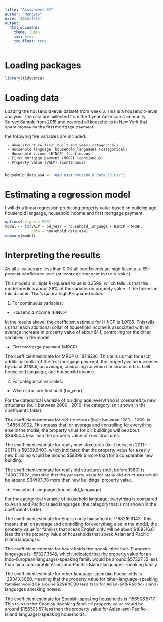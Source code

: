 ```yaml
---
title: "Assignment 04"
author: "Mengyao"
date: "2020/9/25"
output: 
  html_document:
    theme: lumen
    toc: true
    toc_float: true
---
```


# Loading packages
```r
library(tidyverse)
```

# Loading data

Loading the household-level dataset from week 3. 
This is a household-level analysis. The data are collected from the 1-year American Community Survey Sample from 2018 and covered all households in New York that spent money on the first mortgage payment.

the following five variables are included:

     - When structure first built (bd_year)(categorical)
     - Household language (household_language) (categorical)
     - Household income (HINCP) (continuous)
     - First mortgage payment (MRGP) (continuous)
     - Property Value (VALP) (continuous)
     
```r
household_data_as4 <- read_csv("household data_03.csv")
```

# Estimating a regression model

I will do a linear regression predicting property value based on building age, household language, household income and first mortgage payment.
```r
options(scipen = 999)
model <- lm(VALP ~ bd_year + household_language + HINCP + MRGP,
            data = household_data_as4)
summary(model)
```

# Interpreting the results

As all p-values are less than 0.05, all coefficients are significant at a 95-percent confidence level (at least one star next to the p-value).

This model's multiple R-squared value is 0.3599, which tells us that this model predicts about 36% of the variation in property value of the homes in this dataset. That's quite a high R-squared value.

1. For continuous variables:

- Household income (HINCP)

In the results above, the coefficient estimate for HINCP is 1.0705. This tells us that each additional dollar of household income is associated with an average increase in property value of about $1.1, controlling for the other variables in the model.

- First mortgage payment (MRGP)

The coefficient estimate for MRGP is 187.9536. This tells us that for each additional dollar of the first mortgage payment, the property value increases by about $188.0, on average, controlling for when the structure first built, household language, and household income.

2. For categorical variables:

- When structure first built (bd_year)

For the categorical variable of building age, everything is compared to new structures (built between 2000 - 2010; the category isn't shown in the coefficients table). 

The coefficient estimate for old structures (built between 1960 - 1999) is -34854.3902. This means that, on average and controlling for everything else in the model, the property value for old buildings will be about $34854.4 less than the property value of new structures. 

The coefficient estimate for really new structures (built between 2011 - 2017) is 59399.6403, which indicated that the property value for a really new building would be around $59399.6 more than for a comparable new building.

The coefficient estimate for really old structures (built before 1960) is 34903.7824, meaning that the property value for really old structures would be around $34903.78 more than new buildings' property value. 

- Household Language (household_language)

For the categorical variable of household language, everything is compared to Asian and Pacific Island languages (the category that is not shown in the coefficients table).

The coefficient estimate for English only household is -168216.6143. This means that, on average and controlling for everything else in the model, the property value for families that speak English only will be about $168216.61 less than the property value of households that speak Asian and Pacific Island languages.

The coefficient estimate for households that speak other Indo-European languages is -57327.3548, which indicated that the property value for an Indo-European-languages-speaking family would be around $57327.35 less than for a comparable Asian-and-Pacific-Island-languages-speaking family.

The coefficient estimate for other-language-speaking households is -29840.3020, meaning that the property value for other-language-speaking families would be around $29840.30 less than for Asian-and-Pacific-Island-languages speaking homes.

The coefficient estimate for Spanish-speaking households is -156506.5717. This tells us that Spanish-speaking families' property value would be around $156506.57 less than the property value for Asian-and-Pacific-Island-languages-speaking households.

